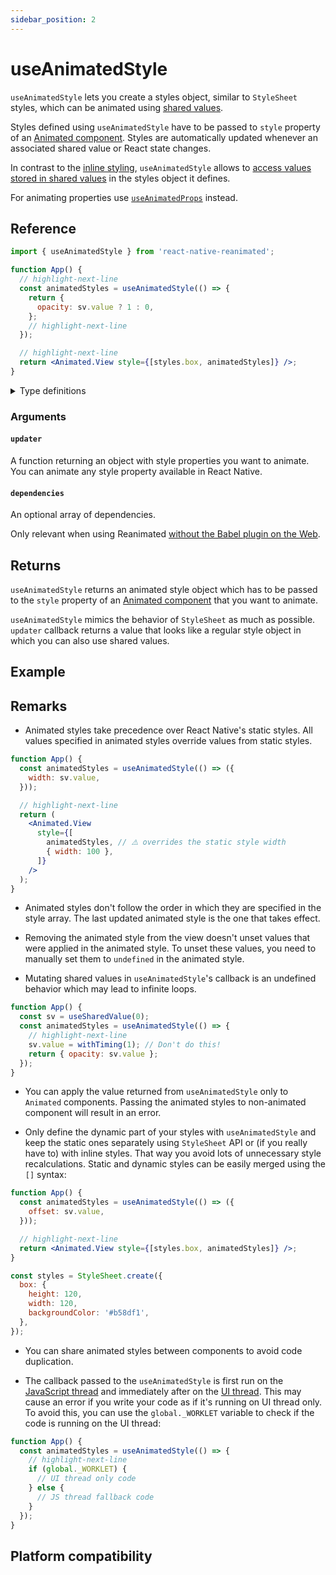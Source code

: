 ```yaml
---
sidebar_position: 2
---
```


# useAnimatedStyle

`useAnimatedStyle` lets you create a styles object, similar to `StyleSheet` styles, which can be animated using [shared values](/docs/fundamentals/glossary#shared-value).

Styles defined using `useAnimatedStyle` have to be passed to `style` property of an [Animated component](/docs/fundamentals/glossary#animated-component). Styles are automatically updated whenever an associated shared value or React state changes.

In contrast to the [inline styling](/docs/fundamentals/glossary#animations-in-inline-styling), `useAnimatedStyle` allows to [access values stored in shared values](/docs/fundamentals/animating-styles-and-props/#animating-styles) in the styles object it defines.

For animating properties use [`useAnimatedProps`](/docs/core/useAnimatedProps) instead.

## Reference

```jsx
import { useAnimatedStyle } from 'react-native-reanimated';

function App() {
  // highlight-next-line
  const animatedStyles = useAnimatedStyle(() => {
    return {
      opacity: sv.value ? 1 : 0,
    };
    // highlight-next-line
  });

  // highlight-next-line
  return <Animated.View style={[styles.box, animatedStyles]} />;
}
```

<details>
<summary>Type definitions</summary>

```typescript
type DefaultStyle = ViewStyle | ImageStyle | TextStyle;
type DependencyList = Array<unknown> | undefined;

export function useAnimatedStyle<Style extends DefaultStyle>(
  updater: () => Style,
  dependencies?: DependencyList | null
): Style;
```

</details>

### Arguments

#### `updater`

A function returning an object with style properties you want to animate. You can animate any style property available in React Native.

#### `dependencies` <Optional/>

An optional array of dependencies.

Only relevant when using Reanimated [without the Babel plugin on the Web](https://docs.swmansion.com/react-native-reanimated/docs/guides/web-support#web-without-the-babel-plugin).

## Returns

`useAnimatedStyle` returns an animated style object which has to be passed to the `style` property of an [Animated component](/docs/fundamentals/glossary#animated-component) that you want to animate.

`useAnimatedStyle` mimics the behavior of `StyleSheet` as much as possible. `updater` callback returns a value that looks like a regular style object in which you can also use shared values.

## Example


<InteractiveExample
  src={AnimatingStylesSrc}
  component={AnimatingStyles}
  showCode
/>

## Remarks

- Animated styles take precedence over React Native's static styles. All values specified in animated styles override values from static styles.

<Indent>

```jsx
function App() {
  const animatedStyles = useAnimatedStyle(() => ({
    width: sv.value,
  }));

  // highlight-next-line
  return (
    <Animated.View
      style={[
        animatedStyles, // ⚠️ overrides the static style width
        { width: 100 },
      ]}
    />
  );
}
```

</Indent>

- Animated styles don't follow the order in which they are specified in the style array. The last updated animated style is the one that takes effect.

- Removing the animated style from the view doesn't unset values that were applied in the animated style. To unset these values, you need to manually set them to `undefined` in the animated style.

- Mutating shared values in `useAnimatedStyle`'s callback is an undefined behavior which may lead to infinite loops.

<Indent>

```jsx
function App() {
  const sv = useSharedValue(0);
  const animatedStyles = useAnimatedStyle(() => {
    // highlight-next-line
    sv.value = withTiming(1); // Don't do this!
    return { opacity: sv.value };
  });
}
```

</Indent>

- You can apply the value returned from `useAnimatedStyle` only to `Animated` components. Passing the animated styles to non-animated component will result in an error.

- Only define the dynamic part of your styles with `useAnimatedStyle` and keep the static ones separately using `StyleSheet` API or (if you really have to) with inline styles. That way you avoid lots of unnecessary style recalculations. Static and dynamic styles can be easily merged using the `[]` syntax:

<Indent>

```jsx
function App() {
  const animatedStyles = useAnimatedStyle(() => ({
    offset: sv.value,
  }));

  // highlight-next-line
  return <Animated.View style={[styles.box, animatedStyles]} />;
}

const styles = StyleSheet.create({
  box: {
    height: 120,
    width: 120,
    backgroundColor: '#b58df1',
  },
});
```

</Indent>

- You can share animated styles between components to avoid code duplication.

- The callback passed to the `useAnimatedStyle` is first run on the [JavaScript thread](/docs/fundamentals/glossary#javascript-thread) and immediately after on the [UI thread](/docs/fundamentals/glossary#ui-thread). This may cause an error if you write your code as if it's running on UI thread only. To avoid this, you can use the `global._WORKLET` variable to check if the code is running on the UI thread:

<Indent>

```jsx
function App() {
  const animatedStyles = useAnimatedStyle(() => {
    // highlight-next-line
    if (global._WORKLET) {
      // UI thread only code
    } else {
      // JS thread fallback code
    }
  });
}
```

</Indent>

## Platform compatibility

<PlatformCompatibility android ios web />

